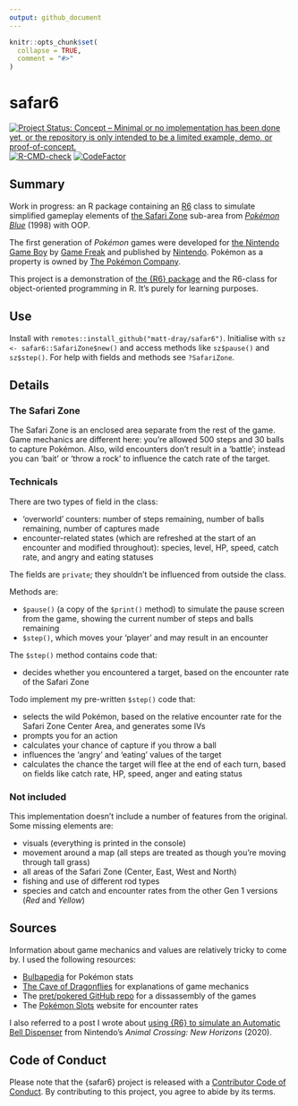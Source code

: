 ```yaml
---
output: github_document
---
```


<!-- README.md is generated from README.Rmd. Please edit that file -->

```r
knitr::opts_chunk$set(
  collapse = TRUE,
  comment = "#>"
)
```

# safar6

<!-- badges: start -->
[![Project Status: Concept – Minimal or no implementation has been done
yet, or the repository is only intended to be a limited example, demo,
or
proof-of-concept.](https://www.repostatus.org/badges/latest/concept.svg)](https://www.repostatus.org/#concept)
[![R-CMD-check](https://github.com/matt-dray/safar6/workflows/R-CMD-check/badge.svg)](https://github.com/matt-dray/safar6/actions)
[![CodeFactor](https://www.codefactor.io/repository/github/matt-dray/safar6/badge)](https://www.codefactor.io/repository/github/matt-dray/safar6)
<!-- badges: end -->

## Summary 

Work in progress: an R package containing an [R6](https://r6.r-lib.org/) class to simulate simplified gameplay elements of [the Safari Zone](https://bulbapedia.bulbagarden.net/wiki/Kanto_Safari_Zone) sub-area from [_Pokémon Blue_](https://bulbapedia.bulbagarden.net/wiki/Generation_I) (1998) with OOP.

The first generation of _Pokémon_ games were developed for [the Nintendo Game Boy](https://en.wikipedia.org/wiki/Game_Boy) by [Game Freak](https://www.gamefreak.co.jp/) and published by [Nintendo](https://www.nintendo.com). Pokémon as a property is owned by [The Pokémon Company](https://www.pokemon.co.jp/).

This project is a demonstration of [the {R6} package](https://r6.r-lib.org/) and the R6-class for object-oriented programming in R. It's purely for learning purposes.

## Use

Install with `remotes::install_github("matt-dray/safar6")`. Initialise with `sz <- safar6::SafariZone$new()` and access methods like `sz$pause()` and `sz$step()`. For help with fields and methods see `?SafariZone`.

## Details

### The Safari Zone

The Safari Zone is an enclosed area separate from the rest of the game. Game mechanics are different here: you're allowed 500 steps and 30 balls to capture Pokémon. Also, wild encounters don't result in a 'battle'; instead you can 'bait' or 'throw a rock' to influence the catch rate of the target.

### Technicals

There are two types of field in the class:

* 'overworld' counters: number of steps remaining, number of balls remaining, number of captures made
* encounter-related states (which are refreshed at the start of an encounter and modified throughout): species, level, HP, speed, catch rate, and angry and eating statuses 

The fields are `private`; they shouldn't be influenced from outside the class.

Methods are:

* `$pause()` (a copy of the `$print()` method) to simulate the pause screen from the game, showing the current number of steps and balls remaining
* `$step()`, which moves your 'player' and may result in an encounter

The `$step()` method contains code that:

* decides whether you encountered a target, based on the encounter rate of the Safari Zone

Todo implement my pre-written `$step()` code that:

* selects the wild Pokémon, based on the relative encounter rate for the Safari Zone Center Area, and generates some IVs
* prompts you for an action
* calculates your chance of capture if you throw a ball
* influences the 'angry' and 'eating' values of the target
* calculates the chance the target will flee at the end of each turn, based on fields like catch rate, HP, speed, anger and eating status

### Not included

This implementation doesn't include a number of features from the original. Some missing elements are:

* visuals (everything is printed in the console)
* movement around a map (all steps are treated as though you're moving through tall grass)
* all areas of the Safari Zone (Center, East, West and North)
* fishing and use of different rod types
* species and catch and encounter rates from the other Gen 1 versions (_Red_ and _Yellow_)

## Sources

Information about game mechanics and values are relatively tricky to come by. I used the following resources:

* [Bulbapedia](https://bulbapedia.bulbagarden.net/) for Pokémon stats
* [The Cave of Dragonflies](https://www.dragonflycave.com/) for explanations of game mechanics
* The [pret/pokered GitHub repo](https://github.com/pret/pokered) for a dissassembly of the games
* The [Pokémon Slots](https://sites.google.com/site/pokemonslots) website for encounter rates

I also referred to a post I wrote about [using {R6} to simulate an Automatic Bell Dispenser](https://www.rostrum.blog/2020/04/04/repaying-tom-nook-with-r6/) from Nintendo's _Animal Crossing: New Horizons_ (2020).

## Code of Conduct

Please note that the {safar6} project is released with a [Contributor Code of Conduct](https://contributor-covenant.org/version/2/0/CODE_OF_CONDUCT.html). By contributing to this project, you agree to abide by its terms.
